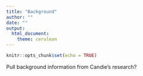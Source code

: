 ```yaml
---
title: "Background"
author: ""
date: ""
output: 
  html_document: 
    theme: cerulean
---
```


```r
knitr::opts_chunk$set(echo = TRUE)
```

Pull background information from Candie's research?
